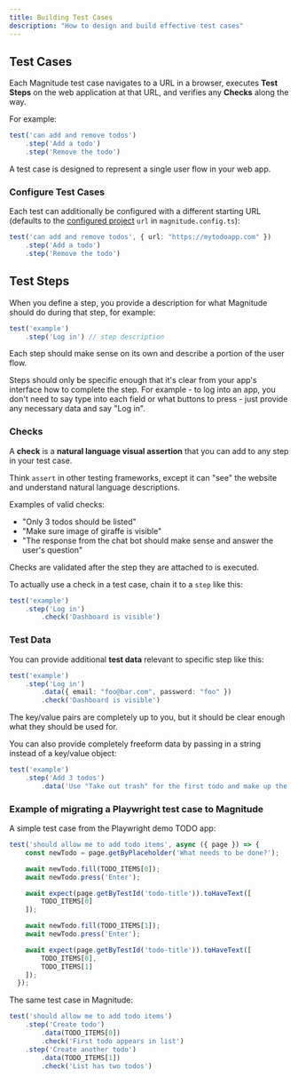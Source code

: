 ```yaml
---
title: Building Test Cases
description: "How to design and build effective test cases"
---
```


## Test Cases

Each Magnitude test case navigates to a URL in a browser, executes **Test Steps** on the web application at that URL, and verifies any **Checks** along the way.

For example:
```typescript
test('can add and remove todos')
    .step('Add a todo')
    .step('Remove the todo')
```

<Info>A test case is designed to represent a single user flow in your web app.</Info>


### Configure Test Cases

Each test can additionally be configured with a different starting URL (defaults to the [configured project](/customization/configuration) `url` in `magnitude.config.ts`):

```typescript
test('can add and remove todos', { url: "https://mytodoapp.com" })
    .step('Add a todo')
    .step('Remove the todo')
```

## Test Steps

When you define a step, you provide a description for what Magnitude should do during that step, for example:
```typescript
test('example')
    .step('Log in') // step description
```
Each step should make sense on its own and describe a portion of the user flow.

Steps should only be specific enough that it's clear from your app's interface how to complete the step. For example - to log into an app, you don't need to say type into each field or what buttons to press - just provide any necessary data and say "Log in".

### Checks

A **check** is a **natural language visual assertion** that you can add to any step in your test case.

<Info>Think `assert` in other testing frameworks, except it can "see" the website and understand natural language descriptions.</Info>

Examples of valid checks:
- "Only 3 todos should be listed"
- "Make sure image of giraffe is visible"
- "The response from the chat bot should make sense and answer the user's question"

<Info>Checks are validated after the step they are attached to is executed.</Info>

To actually use a check in a test case, chain it to a `step` like this:
```typescript
test('example')
    .step('Log in')
        .check('Dashboard is visible')
```

### Test Data

You can provide additional **test data** relevant to specific step like this:

```typescript
test('example')
    .step('Log in')
        .data({ email: "foo@bar.com", password: "foo" })
        .check('Dashboard is visible')
```

<Info>The key/value pairs are completely up to you, but it should be clear enough what they should be used for.</Info>

You can also provide completely freeform data by passing in a string instead of a key/value object:
```typescript
test('example')
    .step('Add 3 todos')
        .data('Use "Take out trash" for the first todo and make up the other 2')
```

### Example of migrating a Playwright test case to Magnitude

A simple test case from the Playwright demo TODO app:
```typescript  
test('should allow me to add todo items', async ({ page }) => {
    const newTodo = page.getByPlaceholder('What needs to be done?');

    await newTodo.fill(TODO_ITEMS[0]);
    await newTodo.press('Enter');

    await expect(page.getByTestId('todo-title')).toHaveText([
        TODO_ITEMS[0]
    ]);

    await newTodo.fill(TODO_ITEMS[1]);
    await newTodo.press('Enter');

    await expect(page.getByTestId('todo-title')).toHaveText([
        TODO_ITEMS[0],
        TODO_ITEMS[1]
    ]);
  });
```

The same test case in Magnitude:
```typescript
test('should allow me to add todo items')
    .step('Create todo')
        .data(TODO_ITEMS[0])
        .check('First todo appears in list')
    .step('Create another todo')
        .data(TODO_ITEMS[1])
        .check('List has two todos')
```
